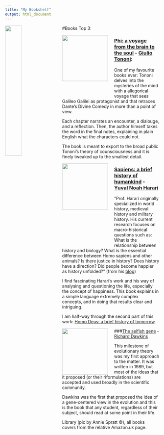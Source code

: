 ```yaml
---
title: "My Bookshelf"
output: html_document
---
```


<img src="images/bookshelf_plain.jpeg" 
  style="width: 33%; 
       float: left;
       padding-right: 20px;
       padding-bottom: 200px;">
       
       
#Books Top 3:

[<img src="images/phi.jpg" style="width: 150px; float: left; padding-right: 20px; padding-bottom: 50px;">](https://www.amazon.co.uk/Phi-Voyage-Brain-Giulio-Tononi/dp/030790721X)
       
### [Phi: a voyage from the brain to the soul](https://www.amazon.co.uk/Phi-Voyage-Brain-Giulio-Tononi/dp/030790721X) -  [Giulio Tononi](http://integratedinformationtheory.org/):

One of my favourite books ever: Tononi delves into the mysteries of the mind with a allegorical voyage that sees Galileo Galilei as protagonist and that retraces Dante's Divine Comedy in more than a point of view.

Each chapter narrates an encounter, a dialouge, and a reflection. Then, the author himself takes the word in the final notes, explaining in plain English what the characters could not.

The book is meant to export to the broad public Tononi's theory of counsciousness and it is finely tweaked up to the smallest detail.

[<img src="images/homo_sapiens.jpg" style="width: 150px; float: left; padding-right: 20px; padding-bottom: 110px;">](https://www.amazon.co.uk/Sapiens-Humankind-Yuval-Noah-Harari/dp/0099590085/ref=tmm_pap_swatch_0?_encoding=UTF8&qid=&sr=)

### [Sapiens: a brief history of humankind](https://www.amazon.co.uk/Sapiens-Humankind-Yuval-Noah-Harari/dp/0099590085/ref=tmm_pap_swatch_0?_encoding=UTF8&qid=&sr=) - [Yuval Noah Harari](http://www.ynharari.com/)

"Prof. Harari originally specialized in world history, medieval history and military history. His current research focuses on macro-historical questions such as: What is the relationship between history and biology? What is the essential difference between Homo sapiens and other animals? Is there justice in history? Does history have a direction? Did people become happier as history unfolded?" (from his [blog](http://www.ynharari.com/))

I find fascinating Harari's work and his way of analysing and questioning the life, especially the concept of happiness. This book explains in a simple language extremely complex concepts, and in doing that results clear and intriguing. 

I am half-way through the second part of this work: [Homo Deus: a brief history of tomorrow](https://www.amazon.co.uk/Homo-Deus-Brief-History-Tomorrow/dp/1784703931/ref=sr_1_1?ie=UTF8&qid=1511913094&sr=8-1&keywords=homo+deus).


[<img src="images/gene.jpg" style="width: 150px; float: left; padding-right: 20px;">](https://www.amazon.co.uk/Selfish-Gene-Richard-Dawkins/dp/0192860925)
       
###[The selfish gene](https://www.amazon.co.uk/Selfish-Gene-Richard-Dawkins/dp/0192860925) - [Richard Dawkins](https://en.wikipedia.org/wiki/Richard_Dawkins)

This milestone of evolutionary theory was my first approach to the matter. It was written in 1989, but most of the ideas that it proposed (or their riformulations) are accepted and used broadly in the scientific community. 

Dawkins was the first that proposed the idea of a gene-centered view in the evolution and this is the book that any student, regardless of their subject, should read at some point in their life. 

Library (pic by Annie Spratt ©), all books covers from the relative Amazon.uk page.
